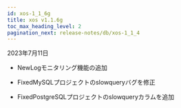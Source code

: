 ```yaml
---
id: xos-1_1_6g
title: xos v1.1.6g
toc_max_heading_level: 2
pagination_next: release-notes/db/xos-1_1_4
---
```


2023年7月11日

-   <Status>New</Status>Logモニタリング機能の追加

-   <Status>Fixed</Status>MySQLプロジェクトのslowqueryバグを修正

-   <Status>Fixed</Status>PostgreSQLプロジェクトのslowqueryカラムを追加
